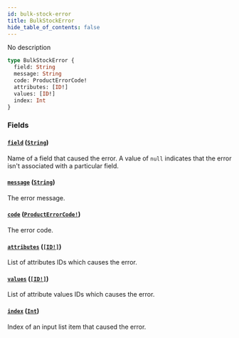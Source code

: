 ```yaml
---
id: bulk-stock-error
title: BulkStockError
hide_table_of_contents: false
---
```


No description

```graphql
type BulkStockError {
  field: String
  message: String
  code: ProductErrorCode!
  attributes: [ID!]
  values: [ID!]
  index: Int
}
```

### Fields

#### [`field`](#) ([`String`](../../../developer/api-reference/scalars/string))

Name of a field that caused the error. A value of `null` indicates that the error isn't associated with a particular field.

#### [`message`](#) ([`String`](../../../developer/api-reference/scalars/string))

The error message.

#### [`code`](#) ([`ProductErrorCode!`](../../../developer/api-reference/enums/product-error-code))

The error code.

#### [`attributes`](#) ([`[ID!]`](../../../developer/api-reference/scalars/id))

List of attributes IDs which causes the error.

#### [`values`](#) ([`[ID!]`](../../../developer/api-reference/scalars/id))

List of attribute values IDs which causes the error.

#### [`index`](#) ([`Int`](../../../developer/api-reference/scalars/int))

Index of an input list item that caused the error.
